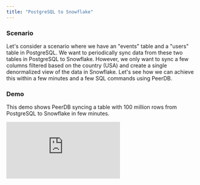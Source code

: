 ```yaml
---
title: "PostgreSQL to Snowflake"
---
```


### Scenario

Let's consider a scenario where we have an "events" table and a "users" table in PostgreSQL. We want to periodically sync data from these two tables in PostgreSQL to Snowflake. However, we only want to sync a few columns filtered based on the country (USA) and create a single denormalized view of the data in Snowflake. Let's see how we can achieve this within a few minutes and a few SQL commands using PeerDB.

### Demo

This demo shows PeerDB syncing a table with 100 million rows from PostgreSQL to Snowflake in few minutes.

<div style={{ position: "relative", paddingBottom: "56.25%", height: 0 }}>
  <iframe
    src="https://www.loom.com/embed/ef1584f4181d466d9e3ec40882381ade?sid=383e61bf-21c2-4272-8986-165b19805121"
    frameBorder={0}
    webkitallowfullscreen=""
    mozallowfullscreen=""
    allowFullScreen=""
    style={{
      position: "absolute",
      top: 0,
      left: 0,
      width: "100%",
      height: "100%",
    }}
  />
</div>

### Step 1: Add PostgreSQL and Snowflake Peers

Run the following commands to add the PostgreSQL and Snowflake Peers to PeerDB:

```sql
-- Connect to PeerDB
psql "port=9900 host=localhost password=peerdb"

-- Add PostgreSQL and Snowflake peers
CREATE PEER postgres_peer FROM postgres (...);
CREATE PEER snowflake_peer FROM snowflake (...);
```

Make sure to replace `(…)` with the appropriate connection details for both the PostgreSQL and Snowflake instances. More details on adding peers are available [here](/sql/commands/create-peer).

### **Step 2: Set up MIRROR to Transform and Sync Data**

With the peers set up, you can create a mirror that facilitates periodic sync from PostgreSQL to Snowflake with custom transformations.

```sql
-- Customizable ETL from PostgreSQL to Snowflake
CREATE MIRROR streaming_query_pg_to_sf FROM
	postgres_peer TO snowflake_peer FOR
$$
  SELECT * FROM events WHERE
  updated_at BETWEEN {{.start}} AND {{.end}}
$$
WITH (
	destination_table_name = 'public.events',
	watermark_column = 'updated_at',
	watermark_table_name = 'public.events',
	mode = 'upsert',
	unique_key_columns = 'id',
	parallelism = 64,
	refresh_interval = 30,
	num_rows_per_partition = 50000
);
```

1. In the SELECT query, we address the scenario by choosing only a few columns, enriching some columns using the JOIN operation, and filtering based on the country.
2. The OPTIONS clause provides granular control when configuring the MIRROR:
   1. **watermark_column (Required)** represents a sequentially incrementing integer or timestamp column. PeerDB uses this column to keep track of the processed rows and the ones that need to be processed.
   2. **watermark_table (Required)** is the table that PeerDB iterates sequentially based on the watermark_column. The fact table is a good candidate for the watermark_table.
   3. **mode (Required)** tells PeerDB whether it should append data to the target or perform an upsert operation (update if the row exists).
      1. If your data is append-only, a sequential ID or a created_at column can be a good watermark, and you can choose the mode **append_only.**
      2. If your data is updated, make sure to have an "updated_at" column for PeerDB to identify the most recent version of the row. Choose the mode **upsert** to update already existing rows on the target.
         1. **unique_key:** In the upsert mode, you need to specify a set of columns (unique_key) that uniquely identify a row. This helps perform the upsert operation.
   4. **parallelism (Optional)** represents the number of threads used to read from the source and sync to the target. This helps with workload management on the source and target.
      1. If you have a powerful PostgreSQL server or if it is a read-replica, you can configure a higher parallelism value. In scenarios where you want to put less load on the source, you can choose a lower value.
   5. **refresh_interval (Optional)** helps configure the frequency (in minutes) at which the sync should run. If not specified, PeerDB syncs the data continuously without pauses.\
   6. More details on the OPTIONs can be found [here](https://github.com/PeerDB-io/peerdb/issues/139).
3. `updated_at BETWEEN {{.start}} AND {{.end}}` in the SELECT statement provides input to PeerDB on which part(s) of the query should be scoped by the watermark column for the rows to be synced.

### **Step 3: Validate the Mirror**

Using the same PostgreSQL-compatible SQL interface of PeerDB, you can quickly validate the MIRROR.

```sql
-- Validate the mirror
SELECT COUNT(*) FROM snowflake_peer.events;
```

### Step 4: Monitor the MIRROR

You can connect to `localhost:8085` to gain full visibility into the different jobs and steps that PeerDB performs under the hood to manage the MIRROR.

![Managing Mirror](../images/managing_mirror.png)

### Support

If you run into any issues, join our [slack channel](https://slack.peerdb.io) and reach out to us. You can file an issue on our [github repository](https://github.com/peerdb-io/peerdb) or reach out to founders@peerdb.io . We will follow up!
